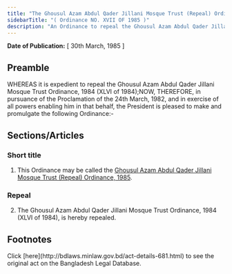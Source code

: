 ```yaml
---
title: "The Ghousul Azam Abdul Qader Jillani Mosque Trust (Repeal) Ordinance, 1985"
sidebarTitle: "( Ordinance NO. XVII OF 1985 )"
description: "An Ordinance to repeal the Ghousul Azam Abdul Qader Jillani Mosque Trust Ordinance, 1984."
---
```


**Date of Publication:** [ 30th March, 1985 ]

## Preamble

WHEREAS it is expedient to repeal the Ghousul Azam Abdul Qader Jillani Mosque Trust Ordinance, 1984 (XLVI of 1984);NOW, THEREFORE, in pursuance of the Proclamation of the 24th March, 1982, and in exercise of all powers enabling him in that behalf, the President is pleased to make and promulgate the following Ordinance:-

## Sections/Articles

### Short title

1. This Ordinance may be called the [Ghousul Azam Abdul Qader Jillani Mosque Trust (Repeal) Ordinance, 1985](/laws/act-681 "Ghousul Azam Abdul Qader Jillani Mosque Trust (Repeal) Ordinance, 1985").

### Repeal

2. The Ghousul Azam Abdul Qader Jillani Mosque Trust Ordinance, 1984 (XLVI of 1984), is hereby repealed.

## Footnotes

<Note>
  Click [here](http://bdlaws.minlaw.gov.bd/act-details-681.html) to see the original act on the Bangladesh Legal Database.
</Note>

